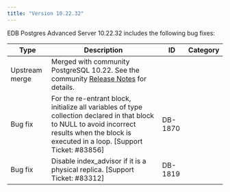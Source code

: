 ```yaml
---
title: "Version 10.22.32"
---
```


EDB Postgres Advanced Server 10.22.32 includes the following bug fixes:

| Type           | Description                                                                                                                          | ID      | Category         |
| -------------- | -------------------------------------------------------------------------------------------------------------------------------------| ------- | ---------------- |
| Upstream merge | Merged with community PostgreSQL 10.22. See the community [Release Notes](https://www.postgresql.org/docs/release/10.22/) for details.                                              |         |                  |
| Bug fix        | For the re-entrant block, initialize all variables of type collection declared in that block to NULL to avoid incorrect results when the block is executed in a loop. [Support Ticket: #83856]               | DB-1870 |                  |
| Bug fix        | Disable index_advisor if it is a physical replica. [Support Ticket: #83312]      | DB-1819 |       |

